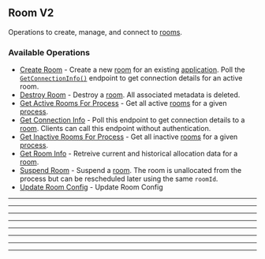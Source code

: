 
## Room V2
Operations to create, manage, and connect to [rooms](https://hathora.dev/docs/concepts/hathora\-entities\#room).

### Available Operations

* [Create Room](/curl/room_v2/create_room) - Create a new [room](https://hathora.dev/docs/concepts/hathora-entities#room) for an existing [application](https://hathora.dev/docs/concepts/hathora-entities#application). Poll the [`GetConnectionInfo()`](https://hathora.dev/api#tag/RoomV2/operation/GetConnectionInfo) endpoint to get connection details for an active room.
* [Destroy Room](/curl/room_v2/destroy_room) - Destroy a [room](https://hathora.dev/docs/concepts/hathora-entities#room). All associated metadata is deleted.
* [Get Active Rooms For Process](/curl/room_v2/get_active_rooms_for_process) - Get all active [rooms](https://hathora.dev/docs/concepts/hathora-entities#room) for a given [process](https://hathora.dev/docs/concepts/hathora-entities#process).
* [Get Connection Info](/curl/room_v2/get_connection_info) - Poll this endpoint to get connection details to a [room](https://hathora.dev/docs/concepts/hathora-entities#room). Clients can call this endpoint without authentication.
* [Get Inactive Rooms For Process](/curl/room_v2/get_inactive_rooms_for_process) - Get all inactive [rooms](https://hathora.dev/docs/concepts/hathora-entities#room) for a given [process](https://hathora.dev/docs/concepts/hathora-entities#process).
* [Get Room Info](/curl/room_v2/get_room_info) - Retreive current and historical allocation data for a [room](https://hathora.dev/docs/concepts/hathora-entities#room).
* [Suspend Room](/curl/room_v2/suspend_room) - Suspend a [room](https://hathora.dev/docs/concepts/hathora-entities#room). The room is unallocated from the process but can be rescheduled later using the same `roomId`.
* [Update Room Config](/curl/room_v2/update_room_config) - Update Room Config

---
<CreateRoom />

---
<DestroyRoom />

---
<GetActiveRoomsForProcess />

---
<GetConnectionInfo />

---
<GetInactiveRoomsForProcess />

---
<GetRoomInfo />

---
<SuspendRoom />

---
<UpdateRoomConfig />
